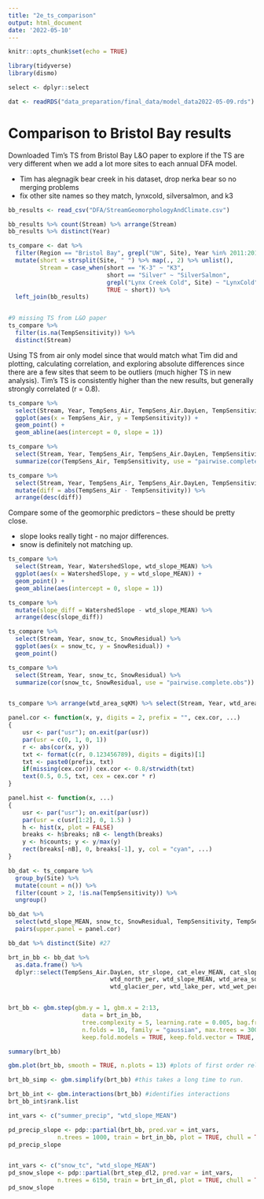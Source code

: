 ```yaml
---
title: "2e_ts_comparison"
output: html_document
date: '2022-05-10'
---
```


```r
knitr::opts_chunk$set(echo = TRUE)

library(tidyverse)
library(dismo)

select <- dplyr::select
```


```r
dat <- readRDS("data_preparation/final_data/model_data2022-05-09.rds")

```


# Comparison to Bristol Bay results   

Downloaded Tim's TS from Bristol Bay L&O paper to explore if the TS are very different when we add a lot more sites to each annual DFA model.

* Tim has alegnagik bear creek in his dataset, drop nerka bear so no merging problems
* fix other site names so they match, lynxcold, silversalmon, and k3

```r
bb_results <- read_csv("DFA/StreamGeomorphologyAndClimate.csv")

bb_results %>% count(Stream) %>% arrange(Stream)
bb_results %>% distinct(Year)

ts_compare <- dat %>% 
  filter(Region == "Bristol Bay", grepl("UW", Site), Year %in% 2011:2016, !(Site %in% "UW_Nerka Bear Creek")) %>%
  mutate(short = strsplit(Site, " ") %>% map(., 2) %>% unlist(),
         Stream = case_when(short == "K-3" ~ "K3",
                            short == "Silver" ~ "SilverSalmon",
                            grepl("Lynx Creek Cold", Site) ~ "LynxCold",
                            TRUE ~ short)) %>% 
  left_join(bb_results)


#9 missing TS from L&O paper
ts_compare %>% 
  filter(is.na(TempSensitivity)) %>% 
  distinct(Stream)
```

Using TS from air only model since that would match what Tim did and plotting, calculating correlation, and exploring absolute differences since there are a few sites that seem to be outliers (much higher TS in new analysis). Tim's TS is consistently higher than the new results, but generally strongly correlated (r = 0.8).

```r
ts_compare %>% 
  select(Stream, Year, TempSens_Air, TempSens_Air.DayLen, TempSensitivity) %>% 
  ggplot(aes(x = TempSens_Air, y = TempSensitivity)) +
  geom_point() +
  geom_abline(aes(intercept = 0, slope = 1))

ts_compare %>% 
  select(Stream, Year, TempSens_Air, TempSens_Air.DayLen, TempSensitivity) %>% 
  summarize(cor(TempSens_Air, TempSensitivity, use = "pairwise.complete.obs"))

ts_compare %>% 
  select(Stream, Year, TempSens_Air, TempSens_Air.DayLen, TempSensitivity) %>% 
  mutate(diff = abs(TempSens_Air - TempSensitivity)) %>% 
  arrange(desc(diff))
```

Compare some of the geomorphic predictors -- these should be pretty close.

* slope looks really tight - no major differences.
* snow is definitely not matching up.

```r
ts_compare %>% 
  select(Stream, Year, WatershedSlope, wtd_slope_MEAN) %>% 
  ggplot(aes(x = WatershedSlope, y = wtd_slope_MEAN)) +
  geom_point() +
  geom_abline(aes(intercept = 0, slope = 1))

ts_compare %>% 
  mutate(slope_diff = WatershedSlope - wtd_slope_MEAN) %>% 
  arrange(desc(slope_diff))
```



```r
ts_compare %>% 
  select(Stream, Year, snow_tc, SnowResidual) %>% 
  ggplot(aes(x = snow_tc, y = SnowResidual)) +
  geom_point()

ts_compare %>% 
  select(Stream, Year, snow_tc, SnowResidual) %>% 
  summarize(cor(snow_tc, SnowResidual, use = "pairwise.complete.obs"))


ts_compare %>% arrange(wtd_area_sqKM) %>% select(Stream, Year, wtd_area_sqKM, SnowResidual, snow_ind, wtd_lcld_jd) 
```


```r
panel.cor <- function(x, y, digits = 2, prefix = "", cex.cor, ...)
{
    usr <- par("usr"); on.exit(par(usr))
    par(usr = c(0, 1, 0, 1))
    r <- abs(cor(x, y))
    txt <- format(c(r, 0.123456789), digits = digits)[1]
    txt <- paste0(prefix, txt)
    if(missing(cex.cor)) cex.cor <- 0.8/strwidth(txt)
    text(0.5, 0.5, txt, cex = cex.cor * r)
}

panel.hist <- function(x, ...)
{
    usr <- par("usr"); on.exit(par(usr))
    par(usr = c(usr[1:2], 0, 1.5) )
    h <- hist(x, plot = FALSE)
    breaks <- h$breaks; nB <- length(breaks)
    y <- h$counts; y <- y/max(y)
    rect(breaks[-nB], 0, breaks[-1], y, col = "cyan", ...)
}

bb_dat <- ts_compare %>%
  group_by(Site) %>% 
  mutate(count = n()) %>% 
  filter(count > 2, !is.na(TempSensitivity)) %>% 
  ungroup()

bb_dat %>% 
  select(wtd_slope_MEAN, snow_tc, SnowResidual, TempSensitivity, TempSens_Air.DayLen) %>% 
  pairs(upper.panel = panel.cor)

```



```r

bb_dat %>% distinct(Site) #27

brt_in_bb <- bb_dat %>% 
  as.data.frame() %>% 
  dplyr::select(TempSens_Air.DayLen, str_slope, cat_elev_MEAN, cat_slope_MEAN, 
                             wtd_north_per, wtd_slope_MEAN, wtd_area_sqKM, dist_coast_km,
                             wtd_glacier_per, wtd_lake_per, wtd_wet_per, snow_tc, summer_precip)


brt_bb <- gbm.step(gbm.y = 1, gbm.x = 2:13, 
                     data = brt_in_bb,
                     tree.complexity = 5, learning.rate = 0.005, bag.fraction = 0.5,
                     n.folds = 10, family = "gaussian", max.trees = 30000,
                     keep.fold.models = TRUE, keep.fold.vector = TRUE, keep.fold.fit = TRUE)
```

```r
summary(brt_bb)

gbm.plot(brt_bb, smooth = TRUE, n.plots = 13) #plots of first order relationships

brt_bb_simp <- gbm.simplify(brt_bb) #this takes a long time to run.

brt_bb_int <- gbm.interactions(brt_bb) #identifies interactions
brt_bb_int$rank.list

int_vars <- c("summer_precip", "wtd_slope_MEAN")

pd_precip_slope <- pdp::partial(brt_bb, pred.var = int_vars, 
              n.trees = 1000, train = brt_in_bb, plot = TRUE, chull = TRUE, rug = TRUE)
pd_precip_slope


int_vars <- c("snow_tc", "wtd_slope_MEAN")
pd_snow_slope <- pdp::partial(brt_step_dl2, pred.var = int_vars, 
              n.trees = 6150, train = brt_in_dl, plot = TRUE, chull = TRUE, rug = TRUE)
pd_snow_slope

```


